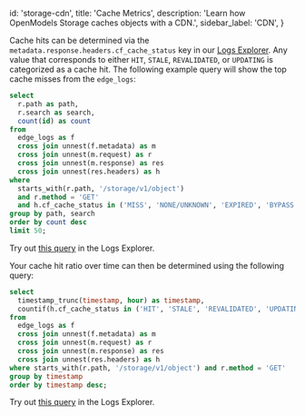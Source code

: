 
  id: 'storage-cdn',
  title: 'Cache Metrics',
  description: 'Learn how OpenModels Storage caches objects with a CDN.',
  sidebar_label: 'CDN',
}

Cache hits can be determined via the `metadata.response.headers.cf_cache_status` key in our [Logs Explorer](/docs/guides/platform/logs#logs-explorer). Any value that corresponds to either `HIT`, `STALE`, `REVALIDATED`, or `UPDATING` is categorized as a cache hit.
The following example query will show the top cache misses from the `edge_logs`:

```sql
select
  r.path as path,
  r.search as search,
  count(id) as count
from
  edge_logs as f
  cross join unnest(f.metadata) as m
  cross join unnest(m.request) as r
  cross join unnest(m.response) as res
  cross join unnest(res.headers) as h
where
  starts_with(r.path, '/storage/v1/object')
  and r.method = 'GET'
  and h.cf_cache_status in ('MISS', 'NONE/UNKNOWN', 'EXPIRED', 'BYPASS', 'DYNAMIC')
group by path, search
order by count desc
limit 50;
```

Try out [this query](https://open-models-platform.com/dashboard/project/_/logs/explorer?q=%0Aselect%0A++r.path+as+path%2C%0A++r.search+as+search%2C%0A++count%28id%29+as+count%0Afrom%0A++edge_logs+as+f%0A++cross+join+unnest%28f.metadata%29+as+m%0A++cross+join+unnest%28m.request%29+as+r%0A++cross+join+unnest%28m.response%29+as+res%0A++cross+join+unnest%28res.headers%29+as+h%0Awhere%0A++starts_with%28r.path%2C+%27%2Fstorage%2Fv1%2Fobject%27%29%0A++and+r.method+%3D+%27GET%27%0A++and+h.cf_cache_status+in+%28%27MISS%27%2C+%27NONE%2FUNKNOWN%27%2C+%27EXPIRED%27%2C+%27BYPASS%27%2C+%27DYNAMIC%27%29%0Agroup+by+path%2C+search%0Aorder+by+count+desc%0Alimit+50%3B) in the Logs Explorer.

Your cache hit ratio over time can then be determined using the following query:

```sql
select
  timestamp_trunc(timestamp, hour) as timestamp,
  countif(h.cf_cache_status in ('HIT', 'STALE', 'REVALIDATED', 'UPDATING')) / count(f.id) as ratio
from
  edge_logs as f
  cross join unnest(f.metadata) as m
  cross join unnest(m.request) as r
  cross join unnest(m.response) as res
  cross join unnest(res.headers) as h
where starts_with(r.path, '/storage/v1/object') and r.method = 'GET'
group by timestamp
order by timestamp desc;
```

Try out [this query](https://open-models-platform.com/dashboard/project/_/logs/explorer?q=%0Aselect%0A++timestamp_trunc%28timestamp%2C+hour%29+as+timestamp%2C%0A++countif%28h.cf_cache_status+in+%28%27HIT%27%2C+%27STALE%27%2C+%27REVALIDATED%27%2C+%27UPDATING%27%29%29+%2F+count%28f.id%29+as+ratio%0Afrom%0A++edge_logs+as+f%0A++cross+join+unnest%28f.metadata%29+as+m%0A++cross+join+unnest%28m.request%29+as+r%0A++cross+join+unnest%28m.response%29+as+res%0A++cross+join+unnest%28res.headers%29+as+h%0Awhere+starts_with%28r.path%2C+%27%2Fstorage%2Fv1%2Fobject%27%29+and+r.method+%3D+%27GET%27%0Agroup+by+timestamp%0Aorder+by+timestamp+desc%3B) in the Logs Explorer.


